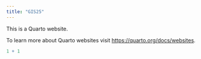 ```yaml
---
title: "GIS25"
---
```


This is a Quarto website.

To learn more about Quarto websites visit <https://quarto.org/docs/websites>.

```r
1 + 1
```
